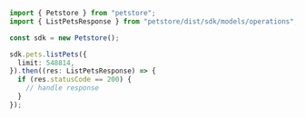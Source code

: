 ```typescript copy showLineNumbers filename="List Pets usage example"
import { Petstore } from "petstore";
import { ListPetsResponse } from "petstore/dist/sdk/models/operations";

const sdk = new Petstore();

sdk.pets.listPets({
  limit: 548814,
}).then((res: ListPetsResponse) => {
  if (res.statusCode == 200) {
    // handle response
  }
});
```